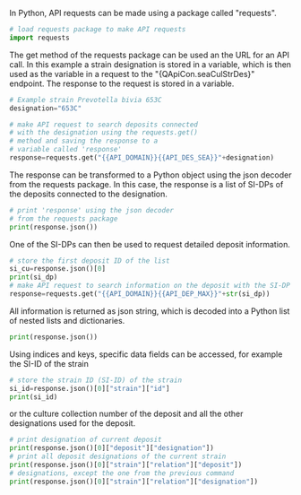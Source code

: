 
In Python, API requests can be made using a package called "requests".

```python
# load requests package to make API requests
import requests
```

The get method of the requests package can be used an the URL for an API call.
In this example a strain designation is stored in a variable, which is then used as
the variable in a request to the "{QApiCon.seaCulStrDes}" endpoint.
The response to the request is stored in a variable.

```python
# Example strain Prevotella bivia 653C
designation="653C"

# make API request to search deposits connected
# with the designation using the requests.get()
# method and saving the response to a
# variable called 'response'
response=requests.get("{{API_DOMAIN}}{{API_DES_SEA}}"+designation)
```

The response can be transformed to a Python object using the json decoder from the requests package.
In this case, the response is a list of SI-DPs of the deposits connected to the designation.

```python
# print 'response' using the json decoder
# from the requests package
print(response.json())
```

One of the SI-DPs can then be used to request detailed deposit information.

```python
# store the first deposit ID of the list
si_cu=response.json()[0]
print(si_dp)
# make API request to search information on the deposit with the SI-DP
response=requests.get("{{API_DOMAIN}}{{API_DEP_MAX}}"+str(si_dp))
```

All information is returned as json string, which is decoded into a Python list of nested lists and dictionaries.

```python
print(response.json())
```

Using indices and keys, specific data fields can be accessed, for example the SI-ID of the strain

```python
# store the strain ID (SI-ID) of the strain
si_id=response.json()[0]["strain"]["id"]
print(si_id)
```

or the culture collection number of the deposit and all the other designations used for the deposit.

```python
# print designation of current deposit
print(response.json()[0]["deposit"]["designation"])
# print all deposit designations of the current strain
print(response.json()[0]["strain"]["relation"]["deposit"])
# designations, except the one from the previous command
print(response.json()[0]["strain"]["relation"]["designation"])
```
